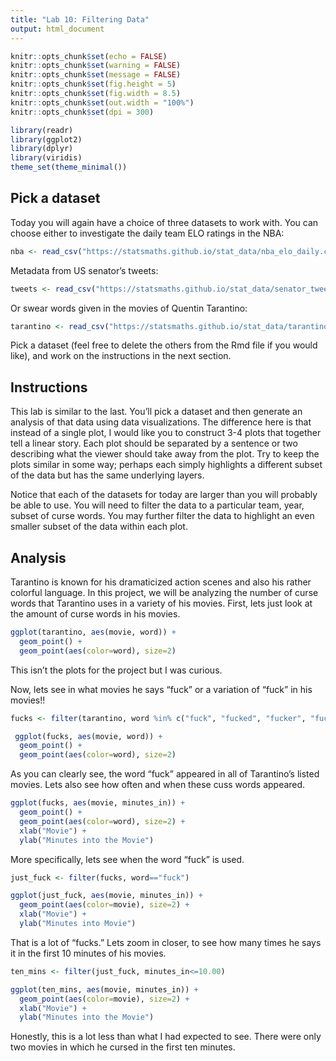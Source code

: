 ---
title: "Lab 10: Filtering Data"
output: html_document
---

```{r setup, include=FALSE}
knitr::opts_chunk$set(echo = FALSE)
knitr::opts_chunk$set(warning = FALSE)
knitr::opts_chunk$set(message = FALSE)
knitr::opts_chunk$set(fig.height = 5)
knitr::opts_chunk$set(fig.width = 8.5)
knitr::opts_chunk$set(out.width = "100%")
knitr::opts_chunk$set(dpi = 300)

library(readr)
library(ggplot2)
library(dplyr)
library(viridis)
theme_set(theme_minimal())
```

## Pick a dataset

Today you will again have a choice of three datasets to work with. You can
choose either to investigate the daily team ELO ratings in the NBA:

```{r}
nba <- read_csv("https://statsmaths.github.io/stat_data/nba_elo_daily.csv")
```

Metadata from US senator's tweets:

```{r}
tweets <- read_csv("https://statsmaths.github.io/stat_data/senator_tweets_meta.csv")
```

Or swear words given in the movies of Quentin Tarantino:

```{r}
tarantino <- read_csv("https://statsmaths.github.io/stat_data/tarantino.csv")
```

Pick a dataset (feel free to delete the others from the Rmd file if you would
like), and work on the instructions in the next section.

## Instructions

This lab is similar to the last. You'll pick a dataset and then generate an
analysis of that data using data visualizations. The difference here is that
instead of a single plot, I would like you to construct 3-4 plots that
together tell a linear story. Each plot should be separated by a sentence or
two describing what the viewer should take away from the plot. Try to keep the
plots similar in some way; perhaps each simply highlights a different subset
of the data but has the same underlying layers.

Notice that each of the datasets for today are larger than you will probably
be able to use. You will need to filter the data to a particular team, year,
subset of curse words. You may further filter the data to highlight an even
smaller subset of the data within each plot.

## Analysis

Tarantino is known for his dramaticized action scenes and also his rather colorful language. In this project, we will be analyzing the number of curse words that Tarantino uses in a variety of his movies. First, lets just look at the amount of curse words in his movies. 

```{r}
ggplot(tarantino, aes(movie, word)) +
  geom_point() +
  geom_point(aes(color=word), size=2)
```

This isn't the plots for the project but I was curious. 

Now, lets see in what movies he says "fuck" or a variation of "fuck" in his movies!!

```{r}
fucks <- filter(tarantino, word %in% c("fuck", "fucked", "fucker", "fuckers", "fuckface", "fuckhead", "fucking", "fucks", "fuckup"))
```

```{r}
 ggplot(fucks, aes(movie, word)) +
  geom_point() +
  geom_point(aes(color=word), size=2)
```

As you can clearly see, the word "fuck" appeared in all of Tarantino's listed movies. Lets also see how often and when these cuss words appeared. 

```{r}
ggplot(fucks, aes(movie, minutes_in)) +
  geom_point() +
  geom_point(aes(color=word), size=2) +
  xlab("Movie") +
  ylab("Minutes into the Movie") 
```

More specifically, lets see when the word "fuck" is used. 

```{r}
just_fuck <- filter(fucks, word=="fuck")
```

```{r}
ggplot(just_fuck, aes(movie, minutes_in)) +
  geom_point(aes(color=movie), size=2) +
  xlab("Movie") +
  ylab("Minutes into Movie")
```

That is a lot of "fucks." Lets zoom in closer, to see how many times he says it in the first 10 minutes of his movies. 

```{r}
ten_mins <- filter(just_fuck, minutes_in<=10.00)
```

```{r}
ggplot(ten_mins, aes(movie, minutes_in)) +
  geom_point(aes(color=movie), size=2) +
  xlab("Movie") +
  ylab("Minutes into the Movie")
```

Honestly, this is a lot less than what I had expected to see. There were only two movies in which he cursed in the first ten minutes. 